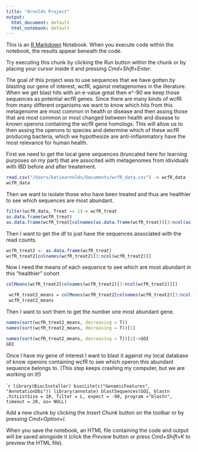 ```yaml
---
title: "Arnolds Project"
output:
  html_document: default
  html_notebook: default
---
```


This is an [R Markdown](http://rmarkdown.rstudio.com) Notebook. When you execute code within the notebook, the results appear beneath the code. 

Try executing this chunk by clicking the *Run* button within the chunk or by placing your cursor inside it and pressing *Cmd+Shift+Enter*. 

The goal of this project was to use sequences that we have gotten by blasting our gene of interest, wcfR, against metagenomes in the literature. When we get blast hits with an e-value great then e^-90 we keep those sequences as potential wcfR genes. Since there are many kinds of wcfR from many different organisms we want to know which hits from this metagenome are most common in health or disease and then assing those that are most common or most changed between health and disease to known operons containing the wcfR gene homologs. This will allow us to then assing the operons to species and determine which of these wcfR producing bacteria, which we hypothesize are anti-inflammatory have the most relevance for human health. 

First we need to get the local gene sequences (truncated here for learning purposes on my part) that are associted with metagenomes from idividuals with IBD before and after treatement. 

```r
read.csv("/Users/katiearnolds/Documents/wcfR_data.csv") -> wcfR_data
wcfR_data
```

Then we want to isolate those who have been treated and thus are healthier to see which sequences are most abundant. 

```r
filter(wcfR_data, Treat == 1)-> wcfR_treat 
as.data.frame(wcfR_treat)
as.data.frame(wcfR_treat[colnames(as.data.frame(wcfR_treat))[3:ncol(as.data.frame(wcfR_treat))]])
```
Then I want to get the df to just have the sequences associated with the read counts.

```r
wcfR_treat2 <- as.data.frame(wcfR_treat)
wcfR_treat2[colnames(wcfR_treat2)[3:ncol(wcfR_treat2)]]
```
Now I need the means of each sequence to see which are most abundant in this "healthier" cohort

```r
colMeans(wcfR_treat2[colnames(wcfR_treat2)[3:ncol(wcfR_treat2)]])
```
```r
 wcfR_treat2_means = colMeans(wcfR_treat2[colnames(wcfR_treat2)[3:ncol(wcfR_treat2)]])
 wcfR_treat2_means
```
Then I want to sort them to get the number one most abundant gene. 

```r
names(sort(wcfR_treat2_means, decreasing = T))
names(sort(wcfR_treat2_means, decreasing = T))[1]
```
```r
names(sort(wcfR_treat2_means, decreasing = T))[1]->GOI
GOI
```

Once I have my gene of interest I want to blast it against my local database of know operons containing wcfR to see which operon this abundant sequence belongs to. (This step keeps crashing my computer, but we are working on it!)

```r
library(BiocInstaller)
biocLite(c("GenomicFeatures", "AnnotationDbi"))
library(annotate)
blastSequences(GOI, blastn ,hitListSize = 10, filter = L, expect = -90, program ="blastn", timeout = 20, as= NULL)
``

Add a new chunk by clicking the *Insert Chunk* button on the toolbar or by pressing *Cmd+Option+I*.

When you save the notebook, an HTML file containing the code and output will be saved alongside it (click the *Preview* button or press *Cmd+Shift+K* to preview the HTML file).
